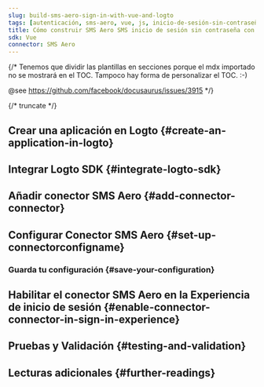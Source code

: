 ```yaml
---
slug: build-sms-aero-sign-in-with-vue-and-logto
tags: [autenticación, sms-aero, vue, js, inicio-de-sesión-sin-contraseña, inicio-de-sesión, login]
title: Cómo construir SMS Aero SMS inicio de sesión sin contraseña con Vue
sdk: Vue
connector: SMS Aero
---
```


{/*
  Tenemos que dividir las plantillas en secciones porque el mdx importado no se mostrará en el TOC.
  Tampoco hay forma de personalizar el TOC. :-)

  @see https://github.com/facebook/docusaurus/issues/3915
*/}



{/* truncate */}

<Intro connector={connector} sdk="Vue" link="https://vuejs.org" />

## Crear una aplicación en Logto \{#create-an-application-in-logto}

<CreateApplication type="Single page app" framework="Vue" />

## Integrar Logto SDK \{#integrate-logto-sdk}

<IntegrateSdk />

## Añadir conector SMS Aero \{#add-connector-connector}

<AddPasswordlessConnector
  connector={connector}
  connectorType="SMS"
  passwordlessSignUpIdentifier="Número de teléfono"
/>

## Configurar Conector SMS Aero \{#set-up-connectorconfigname}

<ConnectorGuide />

### Guarda tu configuración \{#save-your-configuration}

<SaveYourConfiguration connector={connector} />

## Habilitar el conector SMS Aero en la Experiencia de inicio de sesión \{#enable-connector-connector-in-sign-in-experience}

<EnablePasswordlessConnector
  connectorType="SMS"
  passwordlessSignUpIdentifier="Número de teléfono"
/>

## Pruebas y Validación \{#testing-and-validation}

<TestingAndValidation connector={connector} sdk="Vue" />

## Lecturas adicionales \{#further-readings}

<FurtherReadings />
